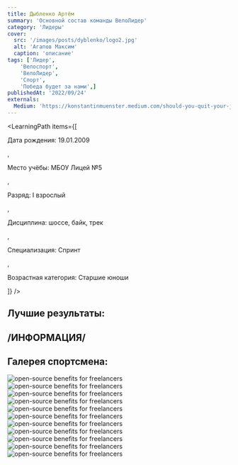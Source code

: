 ```yaml
---
title: Дыбленко Артём
summary: 'Основной состав команды ВелоЛидер'
category: 'Лидеры'
cover:
  src: '/images/posts/dyblenko/logo2.jpg'
  alt: 'Агапов Максим'
  caption: 'описание'
tags: ['Лидер',
    'Велоспорт',
    'ВелоЛидер',
    'Спорт',
    'Победа будет за нами',]
publishedAt: '2022/09/24'
externals:
  Medium: 'https://konstantinmuenster.medium.com/should-you-quit-your-job-for-your-side-project-ed77985431c'
---
```

<LearningPath
  items={[
    <p>Дата рождения: 19.01.2009</p>,
    <p>Место учёбы: МБОУ Лицей №5</p>,
    <p>Разряд: I взрослый</p>,
    <p>Дисциплина: шоссе, байк, трек</p>,
    <p>Специализация: Спринт</p>,
    <p>Возрастная категория: Старшие юноши</p>
  ]}
/>

## Лучшие результаты:

## /ИНФОРМАЦИЯ/


## Галерея спортсмена:
<Image
  src="/images/posts/dyblenko/1.jpg"
  alt="open-source benefits for freelancers"
/>
<Image
  src="/images/posts/dyblenko/2.jpg"
  alt="open-source benefits for freelancers"
/>
<Image
  src="/images/posts/dyblenko/4.jpg"
  alt="open-source benefits for freelancers"
/>
<Image
  src="/images/posts/dyblenko/5.jpg"
  alt="open-source benefits for freelancers"
/>
<Image
  src="/images/posts/dyblenko/6.jpg"
  alt="open-source benefits for freelancers"
/>
<Image
  src="/images/posts/dyblenko/7.jpg"
  alt="open-source benefits for freelancers"
/>
<Image
  src="/images/posts/dyblenko/8.jpg"
  alt="open-source benefits for freelancers"
/>
<Image
  src="/images/posts/dyblenko/9.jpg"
  alt="open-source benefits for freelancers"
/>
<Image
  src="/images/posts/dyblenko/10.jpg"
  alt="open-source benefits for freelancers"
/>
<Image
  src="/images/posts/dyblenko/11.jpg"
  alt="open-source benefits for freelancers"
/>
<Image
  src="/images/posts/dyblenko/12.jpg"
  alt="open-source benefits for freelancers"
/>

